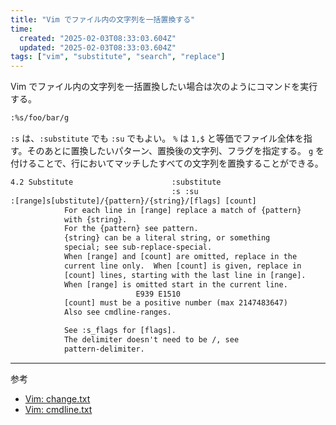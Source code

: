 ```yaml
---
title: "Vim でファイル内の文字列を一括置換する"
time:
  created: "2025-02-03T08:33:03.604Z"
  updated: "2025-02-03T08:33:03.604Z"
tags: ["vim", "substitute", "search", "replace"]
---
```


Vim でファイル内の文字列を一括置換したい場合は次のようにコマンドを実行する。

```txt
:%s/foo/bar/g
```

`:s` は、`:substitute` でも `:su` でもよい。 `%` は `1,$` と等価でファイル全体を指す。そのあとに置換したいパターン、置換後の文字列、フラグを指定する。 `g` を付けることで、行においてマッチしたすべての文字列を置換することができる。

```txt title=":help change.txt"
4.2 Substitute						:substitute
						          	:s :su
:[range]s[ubstitute]/{pattern}/{string}/[flags] [count]
			For each line in [range] replace a match of {pattern}
			with {string}.
			For the {pattern} see pattern.
			{string} can be a literal string, or something
			special; see sub-replace-special.
			When [range] and [count] are omitted, replace in the
			current line only.  When [count] is given, replace in
			[count] lines, starting with the last line in [range].
			When [range] is omitted start in the current line.
							E939 E1510
			[count] must be a positive number (max 2147483647)
			Also see cmdline-ranges.

			See :s_flags for [flags].
			The delimiter doesn't need to be /, see
			pattern-delimiter.
```

---

参考

- [Vim: change.txt](https://vimhelp.org/change.txt.html#%3As)
- [Vim: cmdline.txt](https://vimhelp.org/cmdline.txt.html#%5Brange%5D)



